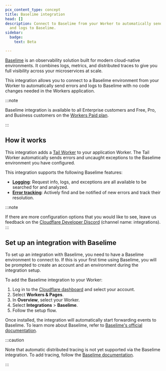 ```yaml
---
pcx_content_type: concept
title: Baselime integration
head: []
description: Connect to Baselime from your Worker to automatically send errors
  and logs to Baselime.
sidebar:
  badge:
    text: Beta

---
```



[Baselime](https://baselime.io/) is an observability solution built for modern cloud-native environments. It combines logs, metrics, and distributed traces to give you full visibility across your microservices at scale.

This integration allows you to connect to a Baselime environment from your Worker to automatically send errors and logs to Baselime with no code changes needed in the Workers application.

:::note


Baselime integration is available to all Enterprise customers and Free, Pro, and Business customers on the [Workers Paid plan](/workers/platform/pricing/).


:::

## How it works

This integration adds a [Tail Worker](/workers/observability/logging/tail-workers) to your application Worker. The Tail Worker automatically sends errors and uncaught exceptions to the Baselime environment you have configured.

This integration supports the following Baselime features:

* **[Logging](https://baselime.io/docs/analysing-data/overview/)**: Request info, logs, and exceptions are all available to be searched for and analyzed.
* **[Error tracking](https://baselime.io/docs/analysing-data/errors/)**: Actively find and be notified of new errors and track their resolution.

:::note

If there are more configuration options that you would like to see, leave us feedback on the [Cloudflare Developer Discord](https://discord.cloudflare.com) (channel name: integrations).
:::

## Set up an integration with Baselime

To set up an integration with Baselime, you need to have a Baselime environment to connect to. If this is your first time using Baselime, you will be prompted to create an account and an environment during the integration setup.

To add the Baselime integration to your Worker:

1. Log in to the [Cloudflare dashboard](https://dash.cloudflare.com) and select your account.
2. Select **Workers & Pages**.
3. In **Overview**, select your Worker.
4. Select **Integrations** > **Baselime**.
5. Follow the setup flow.

Once installed, the integration will automatically start forwarding events to Baselime. To learn more about Baselime, refer to [Baselime's official documentation](https://baselime.io/docs/).

<Render file="wrangler-tail-warning" />

:::caution


Note that automatic distributed tracing is not yet supported via the Baselime integration. To add tracing, follow the [Baselime documentation](https://baselime.io/docs/sending-data/platforms/cloudflare/traces/).


:::
